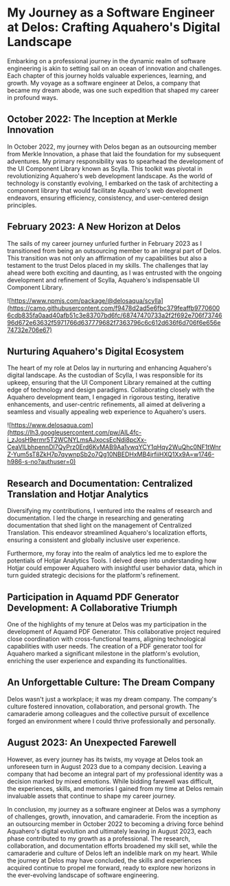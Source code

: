 # My Journey as a Software Engineer at Delos: Crafting Aquahero's Digital Landscape

Embarking on a professional journey in the dynamic realm of software engineering is akin to setting sail on an ocean of innovation and challenges. Each chapter of this journey holds valuable experiences, learning, and growth. My voyage as a software engineer at Delos, a company that became my dream abode, was one such expedition that shaped my career in profound ways.

## October 2022: The Inception at Merkle Innovation

In October 2022, my journey with Delos began as an outsourcing member from Merkle Innovation, a phase that laid the foundation for my subsequent adventures. My primary responsibility was to spearhead the development of the UI Component Library known as Scylla. This toolkit was pivotal in revolutionizing Aquahero's web development landscape. As the world of technology is constantly evolving, I embarked on the task of architecting a component library that would facilitate Aquahero's web development endeavors, ensuring efficiency, consistency, and user-centered design principles.

## February 2023: A New Horizon at Delos

The sails of my career journey unfurled further in February 2023 as I transitioned from being an outsourcing member to an integral part of Delos. This transition was not only an affirmation of my capabilities but also a testament to the trust Delos placed in my skills. The challenges that lay ahead were both exciting and daunting, as I was entrusted with the ongoing development and refinement of Scylla, Aquahero's indispensable UI Component Library.

![https://www.npmjs.com/package/@delosaqua/scylla](https://camo.githubusercontent.com/f9478d2ad5e6fbc379feaffb97706006cdb835fa0aad40afb51c3e83707bd6fc/68747470733a2f2f692e706f7374696d672e63632f5971766d637779682f7363796c6c612d636f6d706f6e656e74732e706e67)

## Nurturing Aquahero's Digital Ecosystem

The heart of my role at Delos lay in nurturing and enhancing Aquahero's digital landscape. As the custodian of Scylla, I was responsible for its upkeep, ensuring that the UI Component Library remained at the cutting edge of technology and design paradigms. Collaborating closely with the Aquahero development team, I engaged in rigorous testing, iterative enhancements, and user-centric refinements, all aimed at delivering a seamless and visually appealing web experience to Aquahero's users.

![https://www.delosaqua.com](https://lh3.googleusercontent.com/pw/AIL4fc-i_zJosH9ermr5T2WCNYLmsAJxocsEcNdi8pcXx-CeaVILbhpennDl7QyPrz0Erd6KvMAB9Aa1vwqYCY1qHqy2WuQhc0NF1tWnrZ-Yum5sT8ZkH7p7qywnpSb2o7Qg10NBEDHxMB4jrfiiHXQ1Xx9A=w1746-h986-s-no?authuser=0)

## Research and Documentation: Centralized Translation and Hotjar Analytics

Diversifying my contributions, I ventured into the realms of research and documentation. I led the charge in researching and generating documentation that shed light on the management of Centralized Translation. This endeavor streamlined Aquahero's localization efforts, ensuring a consistent and globally inclusive user experience.

Furthermore, my foray into the realm of analytics led me to explore the potentials of Hotjar Analytics Tools. I delved deep into understanding how Hotjar could empower Aquahero with insightful user behavior data, which in turn guided strategic decisions for the platform's refinement.

## Participation in Aquamd PDF Generator Development: A Collaborative Triumph

One of the highlights of my tenure at Delos was my participation in the development of Aquamd PDF Generator. This collaborative project required close coordination with cross-functional teams, aligning technological capabilities with user needs. The creation of a PDF generator tool for Aquahero marked a significant milestone in the platform's evolution, enriching the user experience and expanding its functionalities.

## An Unforgettable Culture: The Dream Company

Delos wasn't just a workplace; it was my dream company. The company's culture fostered innovation, collaboration, and personal growth. The camaraderie among colleagues and the collective pursuit of excellence forged an environment where I could thrive professionally and personally.

## August 2023: An Unexpected Farewell

However, as every journey has its twists, my voyage at Delos took an unforeseen turn in August 2023 due to a company decision. Leaving a company that had become an integral part of my professional identity was a decision marked by mixed emotions. While bidding farewell was difficult, the experiences, skills, and memories I gained from my time at Delos remain invaluable assets that continue to shape my career journey.

In conclusion, my journey as a software engineer at Delos was a symphony of challenges, growth, innovation, and camaraderie. From the inception as an outsourcing member in October 2022 to becoming a driving force behind Aquahero's digital evolution and ultimately leaving in August 2023, each phase contributed to my growth as a professional. The research, collaboration, and documentation efforts broadened my skill set, while the camaraderie and culture of Delos left an indelible mark on my heart. While the journey at Delos may have concluded, the skills and experiences acquired continue to propel me forward, ready to explore new horizons in the ever-evolving landscape of software engineering.